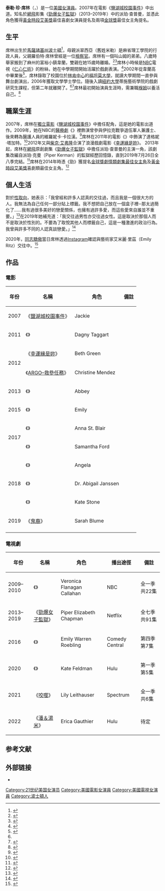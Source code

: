 {{藝人<!--导演、男演员、女演员、男歌手、女歌手、节目主持-->
| 姓名 = 泰勒·席林
| 類型 = 女演员
| 圖片 = Taylor Schilling at Paley Fest Orange Is The New Black.jpg
| 圖片尺寸 = 220px
| 圖片簡介 = 2014年的席林
| 原名 = Taylor Jane Schilling
| 外文名 = 
| 英文名 = Taylor Schilling
| 綽號 = 
| 國籍 = {{USA}}
| 籍貫 = 
| 出生日期 = {{Birth date and age|1984|7|27}}
| 出生地點 = {{USA}}[[馬薩諸塞州|馬薩諸塞州]][[波士頓|波士頓]]
| 逝世日期 = <!--卒年在前生年在后{{death date and age|}} -->
| 逝世地點 = 
| 教育程度 = [[福坦莫大學|福坦莫大學]][[文學士|文學士]] <br/> [[紐約大學|紐約大學]]
| 職業 = [[演員|演員]]
| 配偶 = <!--{{marriage|姓名|结婚年|}} -->
| 儿女 = 
| 活躍年代 = 2007年至今
| 經紀公司 = 
| 代表作 = 《[[勁爆女子監獄|勁爆女子監獄]]》
| 主持節目 = 
| 電影 = 
| 電視劇 = 
| 廣播劇 = 
| 舞台劇 = 
| 書籍 = 
| 獎項 = <!--  {{Awards|award= |year= |title= }} -->
| 網站 = <!-- {{URL|www.example.com}} -->
| IMDb = 2279940
}}
'''泰勒·珍·席林'''（{{lang-en|Taylor Jane Schilling}}，{{bd|1984年|7月27日|}}）是一位[[美國|美國]][[女演員|女演員]]。2007年在電影《[[鹽湖城校園事件|鹽湖城校園事件]]》中出道。知名於[[網飛|網飛]]影集《[[勁爆女子監獄|勁爆女子監獄]]》（2013–2019年）中的派珀·查普曼，並憑此角色獲得[[黃金時段艾美獎|黃金時段艾美獎]]最佳喜劇女演員提名及兩項[[金球獎|金球獎]]最佳女主角提名。

== 生平 ==
席林出生於[[馬薩諸塞州|馬薩諸塞州]][[波士頓|波士頓]]<ref>{{Cite news|url = https://abcnews.go.com/Entertainment/inside-orange-black-star-taylor-schillings-birthday-party/story?id=24745626|title = Inside 'Orange Is the New Black' Star Taylor Schilling's Birthday Party|last = Messer|first = Lesley|date = July 28, 2014|work = [[ABC_News|ABC News]]|access-date = July 13, 2015|via = [[Good_Morning_America|Good Morning America]]|archive-date = 2019-04-11|archive-url = https://web.archive.org/web/20190411073909/https://abcnews.go.com/Entertainment/inside-orange-black-star-taylor-schillings-birthday-party/story?id=24745626|dead-url = no}}</ref>，母親派翠西亞（舊姓米勒）是麻省理工學院的行政人員，父親羅伯特·席林曾經是一位[[檢察官|檢察官]]。席林有一個叫山姆的弟弟。八歲時舉家搬到了麻州的富裕小鎮韋蘭，雙親在她15歲時離婚。<ref>{{cite news|last=Voss|first=Gretchen|url=https://mlbostoncommon.com/taylor-schilling-talks-season-two-of-orange-is-the-new-black-on-netflix|title=Taylor Schilling on Life Before 'Orange is the New Black'|work=Boston Common|date=April 25, 2014|accessdate=2021-03-29|archive-date=2021-03-24|archive-url=https://web.archive.org/web/20210324012516/https://mlbostoncommon.com/taylor-schilling-talks-season-two-of-orange-is-the-new-black-on-netflix|dead-url=no}}</ref><ref name=SouthCoastToday>{{cite web|url=http://www.southcoasttoday.com/apps/pbcs.dll/article?AID=/20090506/NEWS/905060331/-1/news|title=Mercy! Daughter of New Bedford lawyer lands lead role in NBC drama|access-date=August 5, 2009|author=Curt Brown|date=May 6, 2009|publisher=SouthCoastToday.com|archive-date=2018-10-24|archive-url=https://web.archive.org/web/20181024035450/http://www.southcoasttoday.com/apps/pbcs.dll/article?AID=%2F20090506%2FNEWS%2F905060331%2F-1%2Fnews|dead-url=no}}</ref>席林小時候是[[NBC|NBC]]電視《[[仁心仁術|仁心仁術]]》的粉絲，她在中學期間開始活躍於戲劇表演。<ref>{{cite web|title=Taylor Schilling Biography|url=https://movies.yahoo.com/person/taylor-schilling/biography.html|publisher=Yahoo! Movies|access-date=April 21, 2012|archive-date=2015-07-02|archive-url=https://web.archive.org/web/20150702213954/https://movies.yahoo.com/person/taylor-schilling/biography.html|dead-url=no}}</ref>2002年從韋蘭高中畢業後<ref>{{cite news|url=http://www.metrowestdailynews.com/x1082436856/A-Taylor-made-career-for-Wayland-Lucky-One-star|title=A Taylor-made career for Wayland 'Lucky One' star|work=The MetroWest Daily News|access-date=February 1, 2014|archive-date=2020-02-13|archive-url=https://web.archive.org/web/20200213060339/https://www.metrowestdailynews.com/x1082436856/A-Taylor-made-career-for-Wayland-Lucky-One-star|dead-url=no}}</ref>，席林錄取了校園位於[[林肯中心|林肯中心]]的[[福坦莫大學|福坦莫大學]]，就讀大學期間一直參與舞台劇演出，2006年獲取文學學士學位。隨後入讀[[紐約大學|紐約大學]]蒂施藝術學院的戲劇研究生課程，但第二年就離開了。<ref name=SouthCoastToday/><ref name=MercyBio>{{cite web|url=http://www.nbc.com/mercy/bios/taylorSchilling.shtml|title=Mercy: Cast Bios: Taylor Schilling|access-date= August 5, 2009|publisher= NBC|archive-url=https://web.archive.org/web/20090809201146/http://www.nbc.com/mercy/bios/taylorSchilling.shtml|archive-date=August 9, 2009}}</ref>席林最初開始演員生涯時，需兼職[[褓姆|褓姆]]以養活自己。<ref>{{cite web|url=http://www.eonline.com/news/499117/taylor-schilling-on-chelsea-lately-i-don-t-know-if-i-m-ready-to-have-kidsdate|title=Taylor Schilling on Chelsea Lately: I Don't Know If I'm "Ready to Have Kids"|publisher=E!|access-date=July 13, 2015|archive-date=2020-02-13|archive-url=https://web.archive.org/web/20200213054823/https://www.eonline.com/news/499117/taylor-schilling-on-chelsea-lately-i-don-t-know-if-i-m-ready-to-have-kidsdate|dead-url=no}}</ref>

== 職業生涯 ==
2007年，席林在[[獨立電影|獨立電影]]《[[鹽湖城校園事件|鹽湖城校園事件]]》中擔任配角，這是她的電影出道作。2009年，她在NBC的[[醫療劇|醫療劇]]《{{link-en|仁愛天使|Mercy (TV series)|}}》裡飾演曾參與伊拉克戰爭退伍軍人兼護士、後來轉為醫護人員的維羅妮卡·卡拉漢。<ref name=MovieWebInterview>{{cite web|url=http://www.movieweb.com/news/NEkIErosP5Bunt|title=Taylor Schilling and Liz Heldens Talk Mercy|access-date=October 30, 2009|publisher=Movie Web|archive-date=2009-09-23|archive-url=https://web.archive.org/web/20090923213909/http://www.movieweb.com/news/NEkIErosP5Bunt|dead-url=yes}}</ref>席林在2011年的電影《{{link-en|阿特拉斯聳聳肩：第一部|Atlas Shrugged: Part I|阿特拉斯聳聳肩：第一部}}》中飾演了達格妮·塔加特。<ref name=Variety>{{cite news|url=https://www.variety.com/article/VR1118020578.html?categoryid=2431&cs=1|title=Cameras roll on 'Atlas'|access-date=June 20, 2010|work=Variety|first=Dave|last=McNary|date=June 14, 2010|archive-date=2010-09-11|archive-url=https://web.archive.org/web/20100911212853/http://www.variety.com/article/VR1118020578.html?categoryid=2431&cs=1|dead-url=no}}</ref>2012年又與[[柴克·艾弗隆|柴克·艾弗隆]]合演了浪漫戲劇電影《[[幸運緣是妳|幸運緣是妳]]》。
2013年起，席林在[[網飛|網飛]]原創劇集《[[勁爆女子監獄|勁爆女子監獄]]》中擔任派珀·查普曼的主演一角，該劇集改編自派珀·克曼（Piper Kerman）的監獄經歷回憶錄，直到2019年7月26日全八季完結。<ref>{{cite web|url=https://www.deadline.com/2012/08/taylor-schilling-to-star-in-jenji-kohans-netflix-series-orange-is-the-new-black/|title=Taylor Schilling To Star In Jenji Kohan's Netflix Series 'Orange Is The New Black'|last=Andreeva|first=Nellie|date=August 30, 2012|website=Deadline.com|access-date=August 30, 2012|archive-date=2013-11-26|archive-url=https://web.archive.org/web/20131126101449/http://www.deadline.com/2012/08/taylor-schilling-to-star-in-jenji-kohans-netflix-series-orange-is-the-new-black/|dead-url=no}}</ref>席林在2014年時憑《勁》獲提名[[金球獎劇情類劇集最佳女主角|金球獎劇情類劇集最佳女主角]]及[[黃金時段艾美獎|黃金時段艾美獎]]喜劇類最佳女主角。<ref>{{cite web|title=66th Primetime Emmys Nominees and Winners|url=http://www.emmys.com/awards/nominees-winners/2014|publisher=Academy Of Television Arts & Sciences|access-date=July 13, 2014|archive-date=2016-03-26|archive-url=https://web.archive.org/web/20160326111102/http://www.emmys.com/awards/nominees-winners/2014/|dead-url=no}}</ref>

== 個人生活 ==
對於[[性取向|性取向]]，她表示：「我曾經和許多人認真的交往過，而且我是一個很大方的人。我無法為自己任何一部分貼上標籤。我不想把自己放在一個盒子裡─那太過簡化了……我有過很多美好的戀愛關係，也擁有過許多愛，而這些愛來自誰並不重要。」<ref>{{cite web|url=https://www.standard.co.uk/lifestyle/esmagazine/orange-is-the-new-black-star-taylor-schilling-on-body-politics-sexuality-and-her-issue-with-a3546156.html|title=Taylor Schilling on body politics, sexuality and her issue with celebrity|work=[[London_Evening_Standard|London Evening Standard]]|first=Jane|last=Mulkerrins|date=May 25, 2017|access-date=June 29, 2017|archive-date=2020-11-29|archive-url=https://web.archive.org/web/20201129213221/https://www.standard.co.uk/lifestyle/esmagazine/orange-is-the-new-black-star-taylor-schilling-on-body-politics-sexuality-and-her-issue-with-a3546156.html|dead-url=no}}</ref>在2019年她補充道：「我交往過男性亦交往過女性。這是取決於那個人而不是取決於性別的。不要為了取悅其他人而標籤自己，這是一種激進的政治行為。我曾與許多不同的人認真談戀愛。」<ref>{{cite web|url=https://www.thetimes.co.uk/article/what-ive-learnt-taylor-schilling-d5gnxxkbp|title=What I've learnt: Taylor Schilling|work=[[The_Times|The Times]]|first=Fiona|last=Lensvelt|date=March 16, 2019|access-date=June 28, 2020|archive-date=2021-01-16|archive-url=https://web.archive.org/web/20210116124238/https://www.thetimes.co.uk/article/what-ive-learnt-taylor-schilling-d5gnxxkbp|dead-url=no}}</ref>

2020年，[[同志驕傲|同志驕傲]]當日席林透過[[Instagram|Instagram]]確認與藝術家艾米麗·里茲（Emily Ritz）交往中。<ref>{{cite web |url=https://www.out.com/celebs/2020/6/29/oitnbs-taylor-schilling-comes-out-reveals-girlfriend |title='OITNB's Taylor Schilling Comes Out, Reveals Girlfriend |website=out.com |date=29 June 2020 |access-date=2021-03-29 |archive-date=2021-03-10 |archive-url=https://web.archive.org/web/20210310094445/https://www.out.com/celebs/2020/6/29/oitnbs-taylor-schilling-comes-out-reveals-girlfriend |dead-url=no }}</ref>

== 作品 ==
===電影===
{| class="wikitable sortable"
|-
! 年份
! 名稱
! 角色
! class="unsortable" | 備註
|-
| 2007
| 《[[鹽湖城校園事件|鹽湖城校園事件]]》
| Jackie
| 
|-
| 2011
| 《{{link-en|阿特拉斯聳聳肩：第一部|Atlas Shrugged: Part I|}}》
| Dagny Taggart
| 
|-
| rowspan="2"|2012
| 《[[幸運緣是妳|幸運緣是妳]]》
| Beth Green
| 
|-
| 《[[ARGO–救參任務|ARGO–救參任務]]》
| Christine Mendez
| 
|-
| 2013
| 《{{link-en|泊岸|Stay|}}》
| Abbey
| 
|-
| 2015
| 《{{link-en|通宵夜未眠|The Overnight|}}》
| Emily
| 
|-
| rowspan="2"|2017
| 《{{link-en|帶上我|Take Me|}}》
| Anna St. Blair
| 
|-
| 《{{link-en|菲爾的人生哲學|Phil|}}》
| Samantha Ford
| 
|-
| rowspan="3"|2018
| 《{{link-en|公共圖書管理員|The Public|}}》
| Angela
| 
|-
| 《{{link-en|末世異種|The Titan|}}》
| Dr. Abigail Janssen
| 
|-
| 《{{link-en|家庭革命|Family|}}》
| Kate Stone
|
|-
| 2019
| 《[[鬼裔|鬼裔]]》
| Sarah Blume
| 
|-
|}

===電視劇===
{| class="wikitable sortable"
|-
! 年份
! 名稱
! 角色
! 播出途徑
! class="unsortable" | 備註
|-
| 2009–2010
| 《{{link-en|仁愛天使|Mercy (TV series)|}}》
| Veronica Flanagan Callahan
| NBC
| 全一季共22集

|-
| 2013–2019
| 《[[勁爆女子監獄|勁爆女子監獄]]》
| Piper Elizabeth Chapman
| Netflix
| 全七季共91集
|-
| 2016
| 《{{link-en|醉酒史|Drunk History|}}》
| Emily Warren Roebling
| Comedy Central
| 第四季第7集
|-
| 2020
| 《{{link-en|怪物樂園|Monsterland|}}》
| Kate Feldman
| Hulu
| 第一季第5集
|-
| 2021
| 《[[咬噬_(電視劇)|咬噬]]》
| Lily Leithauser
| Spectrum
| 全一季共6集
|-
| 2022
| 《[[潘＆湯米_(電視劇)|潘＆湯米]]》
| Erica Gauthier
| Hulu
| 待定
|}

==参考文献==
{{reflist}}

== 外部链接 ==
{{commons|Taylor Schilling}}
*{{IMDb name|2279940}}


{{Authority control}}
{{DEFAULTSORT:Schilling, Taylor}}
[[Category:21世纪美国女演员|Category:21世纪美国女演员]]
[[Category:美國電影女演員|Category:美國電影女演員]]
[[Category:美國電視女演員|Category:美國電視女演員]]
[[Category:波士頓人|Category:波士頓人]]